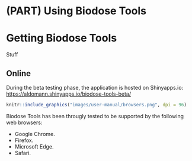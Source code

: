 # (PART) Using Biodose Tools {-}

# Getting Biodose Tools {#manual-get}
Stuff

## Online {#manual-get-online}

During the beta testing phase, the application is hosted on Shinyapps.io: [https://aldomann.shinyapps.io/biodose-tools-beta/](https://aldomann.shinyapps.io/biodose-tools-beta/)

```r
knitr::include_graphics("images/user-manual/browsers.png", dpi = 96)
```

Biodose Tools has been througly tested to be supported by the following web browsers:

- Google Chrome.
- Firefox.
- Microsoft Edge.
- Safari.


